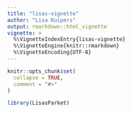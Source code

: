 ```yaml
---
title: "lisas-vignette"
author: "Lisa Kuipers"
output: rmarkdown::html_vignette
vignette: >
  %\VignetteIndexEntry{lisas-vignette}
  %\VignetteEngine{knitr::rmarkdown}
  %\VignetteEncoding{UTF-8}
---
```


```r
knitr::opts_chunk$set(
  collapse = TRUE,
  comment = "#>"
)
```

```r
library(LisasParket)
```
